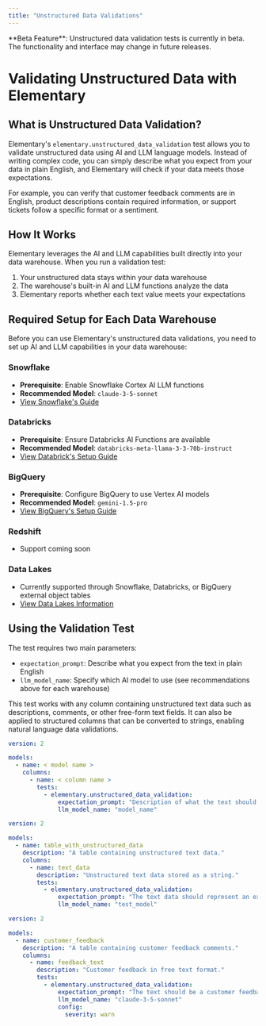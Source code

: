 ```yaml
---
title: "Unstructured Data Validations"
---
```


<Note type="warning">
  **Beta Feature**: Unstructured data validation tests is currently in beta. The functionality and interface may change in future releases.
</Note>

# Validating Unstructured Data with Elementary

## What is Unstructured Data Validation?

Elementary's `elementary.unstructured_data_validation` test allows you to validate unstructured data using AI and LLM language models. Instead of writing complex code, you can simply describe what you expect from your data in plain English, and Elementary will check if your data meets those expectations.

For example, you can verify that customer feedback comments are in English, product descriptions contain required information, or support tickets follow a specific format or a sentiment.

## How It Works

Elementary leverages the AI and LLM capabilities built directly into your data warehouse. When you run a validation test:

1. Your unstructured data stays within your data warehouse
2. The warehouse's built-in AI and LLM functions analyze the data
3. Elementary reports whether each text value meets your expectations

## Required Setup for Each Data Warehouse

Before you can use Elementary's unstructured data validations, you need to set up AI and LLM capabilities in your data warehouse:

### Snowflake
- **Prerequisite**: Enable Snowflake Cortex AI LLM functions
- **Recommended Model**: `claude-3-5-sonnet`
- [View Snowflake's Guide](/data-tests/unstructured-data-tests/snowflake)

### Databricks
- **Prerequisite**: Ensure Databricks AI Functions are available
- **Recommended Model**: `databricks-meta-llama-3-3-70b-instruct`
- [View Databrick's Setup Guide](/data-tests/unstructured-data-tests/databricks)

### BigQuery
- **Prerequisite**: Configure BigQuery to use Vertex AI models
- **Recommended Model**: `gemini-1.5-pro`
- [View BigQuery's Setup Guide](/data-tests/unstructured-data-tests/bigquery)

### Redshift
- Support coming soon

### Data Lakes
- Currently supported through Snowflake, Databricks, or BigQuery external object tables
- [View Data Lakes Information](/data-tests/unstructured-data-tests/data-lakes)


## Using the Validation Test

The test requires two main parameters:
- `expectation_prompt`: Describe what you expect from the text in plain English
- `llm_model_name`: Specify which AI model to use (see recommendations above for each warehouse)

<Info>
  This test works with any column containing unstructured text data such as descriptions, comments, or other free-form text fields. It can also be applied to structured columns that can be converted to strings, enabling natural language data validations.
</Info>

<RequestExample>

```yml Models
version: 2

models:
  - name: < model name >
    columns:
      - name: < column name >
        tests:
          - elementary.unstructured_data_validation:
              expectation_prompt: "Description of what the text should contain or represent"
              llm_model_name: "model_name"
```

```yml Example
version: 2

models:
  - name: table_with_unstructured_data
    description: "A table containing unstructured text data."
    columns:
      - name: text_data
        description: "Unstructured text data stored as a string."
        tests:
          - elementary.unstructured_data_validation:
              expectation_prompt: "The text data should represent an example of unstructured data."
              llm_model_name: "test_model"
```

```yml Example - Validating Customer Feedback
version: 2

models:
  - name: customer_feedback
    description: "A table containing customer feedback comments."
    columns:
      - name: feedback_text
        description: "Customer feedback in free text format."
        tests:
          - elementary.unstructured_data_validation:
              expectation_prompt: "The text should be a customer feedback comment in English, it should describe only a bug or a feature request."
              llm_model_name: "claude-3-5-sonnet"
              config:
                severity: warn
```


</RequestExample> 